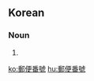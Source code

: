 {{also|郵便番号}}
==Korean==
{{ko-hanjatab}}

===Noun===
{{ko-noun|hj|hangeul=우편번호}}

# {{hanja form of|우편번호|[[postal code]], [[zip code]]}}

[[ko:郵便番號]]
[[hu:郵便番號]]